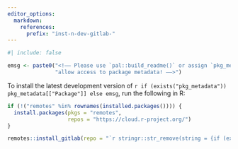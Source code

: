 ```yaml
---
editor_options:
  markdown:
    references:
      prefix: "inst-n-dev-gitlab-"
---
```


```r
#| include: false

emsg <- paste0("<!–– Please use `pal::build_readme()` or assign `pkg_metadata <- pal::desc_list()` in the `envir` fed to `devtools::build_readme(...)` to ",
               "allow access to package metadata! ––>")
```

To install the latest development version of `r if (exists("pkg_metadata")) pkg_metadata[["Package"]] else emsg`, run the following in R:

``` r
if (!("remotes" %in% rownames(installed.packages()))) {
  install.packages(pkgs = "remotes",
                   repos = "https://cloud.r-project.org/")
}

remotes::install_gitlab(repo = "`r stringr::str_remove(string = {if (exists("pkg_metadata")) stringr::str_subset(string = pkg_metadata[["URL"]], pattern = "^(https?://)?gitlab\\.com")[1L] else emsg}, pattern = "^https?://gitlab\\.com/")`")
```
